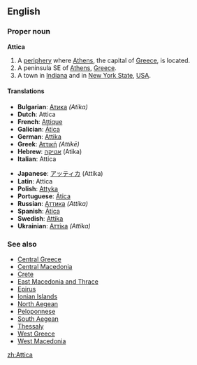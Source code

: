 ==English==

===Proper noun===
{{wikipedia}}
'''Attica'''

#A [[periphery]] where [[Athens]], the capital of [[Greece]], is located.
#A peninsula SE of [[Athens]], [[Greece]].
#A town in [[Indiana]] and in [[New York State]], [[USA]].

====Translations====
{{top}}<!--left column-->
*'''Bulgarian''': [[Атика]] ''(Atika)'' {{f}}
*'''Dutch''': Attica
*'''French''': [[Attique]]
*'''Galician''': [[Ática]] {{f}}
*'''German''': [[Attika]]
*'''Greek''': [[Αττική]] ''(Attikē)''
*'''Hebrew''': [[אטיקה]] (Atika) {{f}}
*'''Italian''': Attica {{f}}
{{mid}}<!--right column-->
*'''Japanese''': [[アッティカ]] (Attika)
*'''Latin''': Attica {{f}}
*'''Polish''': [[Attyka]] {{f}}
*'''Portuguese''': [[Ática]] {{f}}
*'''Russian''': [[Аттика]] ''(Attika)'' {{f}}
*'''Spanish''': [[Ática]] {{f}}
*'''Swedish''': [[Attika]]
*'''Ukrainian''': [[Аттіка]] ''(Attika)'' {{f}}
{{bottom}}

===See also===
*[[Central Greece]] 
*[[Central Macedonia]] 
*[[Crete]] 
*[[East Macedonia and Thrace]] 
*[[Epirus]] 
*[[Ionian Islands]] 
*[[North Aegean]] 
*[[Peloponnese]] 
*[[South Aegean]] 
*[[Thessaly]] 
*[[West Greece]] 
*[[West Macedonia]]

[[zh:Attica]]